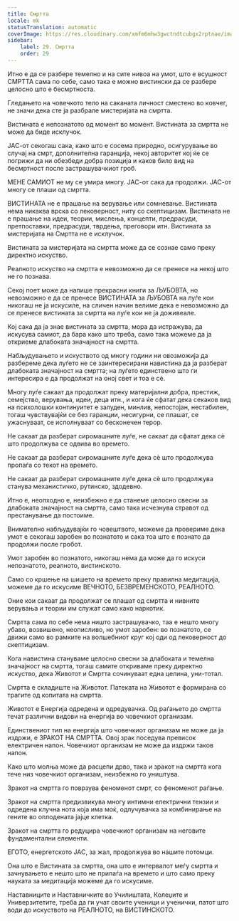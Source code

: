 ```yaml
---
title: Смртта
locale: mk
statusTranslation: automatic
coverImage: https://res.cloudinary.com/xmfm6mhw3gwctndtcubgx2rptnae/image/upload/v1740337243/small_cover_educacion_fundamental_a051170f1c.webp
sidebar:
    label: 29. Смртта
    order: 29
---
```

Итно е да се разбере темелно и на сите нивоа на умот, што е всушност СМРТТА сама по себе, само така е можно вистински да се разбере целосно што е бесмртноста.

Гледањето на човечкото тело на саканата личност сместено во ковчег, не значи дека сте ја разбрале мистеријата на смртта.

Вистината е непознатото од момент во момент. Вистината за смртта не може да биде исклучок.

ЈАС-от секогаш сака, како што е сосема природно, осигурување во случај на смрт, дополнителна гаранција, некој авторитет кој ќе се погрижи да ни обезбеди добра позиција и каков било вид на бесмртност после застрашувачкиот гроб.

МЕНЕ САМИОТ не му се умира многу. ЈАС-от сака да продолжи. ЈАС-от многу се плаши од смртта.

ВИСТИНАТА не е прашање на верување или сомневање. Вистината нема никаква врска со лековерност, ниту со скептицизам. Вистината не е прашање на идеи, теории, мислења, концепти, предрасуди, претпоставки, предрасуди, тврдења, преговори итн. Вистината за мистеријата на Смртта не е исклучок.

Вистината за мистеријата на смртта може да се сознае само преку директно искуство.

Реалното искуство на смртта е невозможно да се пренесе на некој што не го познава.

Секој поет може да напише прекрасни книги за ЉУБОВТА, но невозможно е да се пренесе ВИСТИНАТА за ЉУБОВТА на луѓе кои никогаш не ја искусиле, на сличен начин велиме дека е невозможно да се пренесе вистината за смртта на луѓе кои не ја доживеале.

Кој сака да ја знае вистината за смртта, мора да истражува, да искусува самиот, да бара како што треба, само така можеме да ја откриеме длабоката значајност на смртта.

Набљудувањето и искуството од многу години ни овозможија да разбереме дека луѓето не се заинтересирани навистина да ја разберат длабоката значајност на смртта; на луѓето единствено што ги интересира е да продолжат на оној свет и тоа е сè.

Многу луѓе сакаат да продолжат преку материјални добра, престиж, семејство, верувања, идеи, деца итн., и кога ќе сфатат дека секаков вид на психолошки континуитет е залуден, минлив, непостојан, нестабилен, тогаш чувствувајќи се без гаранции, несигурни, се плашат, се ужаснуваат, се исполнуваат со бесконечен терор.

Не сакаат да разберат сиромашните луѓе, не сакаат да сфатат дека сè што продолжува се одвива во времето.

Не сакаат да разберат сиромашните луѓе дека сè што продолжува пропаѓа со текот на времето.

Не сакаат да разберат сиромашните луѓе дека сè што продолжува станува механистичко, рутинско, здодевно.

Итно е, неопходно е, неизбежно е да станеме целосно свесни за длабоката значајност на смртта, само така исчезнува стравот од престанување да постоиме.

Внимателно набљудувајќи го човештвото, можеме да провериме дека умот е секогаш заробен во познатото и сака тоа што е познато да продолжи после гробот.

Умот заробен во познатото, никогаш нема да може да го искуси непознатото, реалното, вистинското.

Само со кршење на шишето на времето преку правилна медитација, можеме да го искусиме ВЕЧНОТО, БЕЗВРЕМЕНСКОТО, РЕАЛНОТО.

Оние кои сакаат да продолжат се плашат од смртта и нивните верувања и теории им служат само како наркотик.

Смртта сама по себе нема ништо застрашувачко, таа е нешто многу убаво, возвишено, неописливо, но умот заробен: во познатото, се движи само во рамките на волшебниот круг кој оди од лековерност до скептицизам.

Кога навистина стануваме целосно свесни за длабоката и темелна значајност на смртта, тогаш самите откриваме преку директно искуство, дека Животот и Смртта сочинуваат една целина, уни-тотал.

Смртта е складиште на Животот. Патеката на Животот е формирана со трагите од копитата на смртта.

Животот е Енергија одредена и одредувачка. Од раѓањето до смртта течат различни видови на енергија во човечкиот организам.

Единствениот тип на енергија што човечкиот организам не може да ја издржи, е ЗРАКОТ НА СМРТТА. Овој зрак поседува превисок електричен напон. Човечкиот организам не може да издржи таков напон.

Како што молња може да расцепи дрво, така и зракот на смртта кога тече низ човечкиот организам, неизбежно го уништува.

Зракот на смртта го поврзува феноменот смрт, со феноменот раѓање.

Зракот на смртта предизвикува многу интимни електрични тензии и одредена клучна нота која има моќ, одлучувачка за комбинирање на гените во оплодената јајце клетка.

Зракот на смртта го редуцира човечкиот организам на неговите фундаментални елементи.

ЕГОТО, енергетското ЈАС, за жал, продолжува во нашите потомци.

Она што е Вистината за смртта, она што е интервалот меѓу смртта и зачнувањето е нешто што не припаѓа на времето и што само преку науката за медитација можеме да го искусиме.

Наставниците и Наставничките во Училиштата, Колеџите и Универзитетите, треба да ги учат своите ученици и ученички, патот што води до искуството на РЕАЛНОТО, на ВИСТИНСКОТО.

